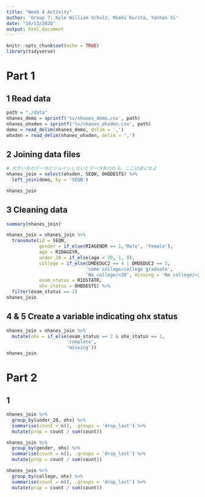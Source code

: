 ```yaml
---
title: "Week 4 Activity"
author: 'Group 7: Kyle William Schulz, Moeki Kurita, Yanhan Si'
date: "10/13/2020"
output: html_document
---
```


```r
knitr::opts_chunk$set(echo = TRUE)
library(tidyverse)
```

# Part 1

## 1 Read data

```r
path = "./data"
nhanes_demo = sprintf('%s/nhanes_demo.csv', path)
nhanes_ohxden = sprintf('%s/nhanes_ohxden.csv', path)
demo = read_delim(nhanes_demo, delim = ',')
ohxden = read_delim(nhanes_ohxden, delim = ',')
```

## 2 Joining data files

```r
# 大きい方のデータにジョインしないとデータ失われる、ここは逆にせよ
nhanes_join = select(ohxden, SEQN, OHDDESTS) %>% 
  left_join(demo, by = 'SEQN')
```

```r
nhanes_join
```


## 3 Cleaning data

```r
summary(nhanes_join)
```

```r
nhanes_join = nhanes_join %>% 
  transmute(id = SEQN,
            gender = if_else(RIAGENDR == 1,'Male', 'Female'),
            age = RIDAGEYR,
            under_20 = if_else(age < 20, 1, 0),
            college = if_else(DMDEDUC2 == 4 | DMDEDUC2 == 5,
                             'some college/college graduate',
                             'No college/<20', missing = 'No college/<20'),
            exam_status = RIDSTATR,
            ohx_status = OHDDESTS) %>% 
  filter(exam_status == 2)
nhanes_join
```

## 4 & 5 Create a variable indicating ohx status 

```r
nhanes_join = nhanes_join %>% 
  mutate(ohx = if_else(exam_status == 2 & ohx_status == 1,
                      'complete',
                      'missing'))
nhanes_join
```

# Part 2

## 1

```r
nhanes_join %>% 
  group_by(under_20, ohx) %>%
  summarise(count = n(), .groups = 'drop_last') %>% 
  mutate(prop = count / sum(count))
```

```r
nhanes_join %>% 
  group_by(gender, ohx) %>% 
  summarise(count = n(), .groups = 'drop_last') %>% 
  mutate(prop = count / sum(count))
```

```r
nhanes_join %>% 
  group_by(college, ohx) %>% 
  summarise(count = n(), .groups = 'drop_last') %>% 
  mutate(prop = count / sum(count))
```